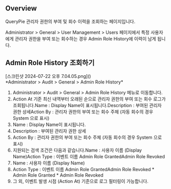 ## Overview
QueryPie 관리자 권한의 부여 및 회수 이력을 조회하는 페이지입니다.

Administrator &gt; General &gt; User Management &gt; Users 페이지에서 특정 사용자에게 관리자 권한을 부여 또는 회수하는 경우 Admin Role History에 이력이 남게 됩니다.

## Admin Role History 조회하기
<p align="center">
<div>[스크린샷 2024-07-22 오후 7.04.05.png]()</div>
*Administrator &gt; Audit &gt; General &gt; Admin Role History*
</p>

1. Administrator > Audit > General > Admin Role History 메뉴로 이동합니다.
2. Action At 기준 최신 내역부터 오래된 순으로 관리자 권한의 부여 또는 회수 로그가 조회됩니다.Name : Display Name이 표시됩니다.Description : 부여된 관리자 권한 상세Action By : 관리자 권한의 부여 또는 회수 주체 (자동 회수의 경우 System 으로 표시)
  1. Name : Display Name이 표시됩니다.
  2. Description : 부여된 관리자 권한 상세
  3. Action By : 관리자 권한의 부여 또는 회수 주체 (자동 회수의 경우 System 으로 표시)
3. 지원되는 검색 조건은 다음과 같습니다.Name : 사용자 이름 (Display Name)Action Type : 이벤트 이름 Admin Role GrantedAdmin Role Revoked
  1. Name : 사용자 이름 (Display Name)
  2. Action Type : 이벤트 이름 Admin Role GrantedAdmin Role Revoked
    * Admin Role Granted
    * Admin Role Revoked
4. 그 외, 이벤트 발생 시점 (Action At) 기준으로 로그 필터링이 가능합니다.
